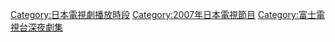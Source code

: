 {{Catnav|頁面分類|...|日本電視|日本電視台|富士电视台}}
{{Catnav|頁面分類|...|各國電視|日本電視|日本电视节目|日本電視節目列表}}

{{catmore|富士電視台週六連續劇}}

[[Category:日本電視劇播放時段|Category:日本電視劇播放時段]]
[[Category:2007年日本電視節目|Category:2007年日本電視節目]]
[[Category:富士電視台深夜劇集|Category:富士電視台深夜劇集]]